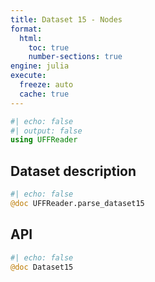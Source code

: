 ```yaml
---
title: Dataset 15 - Nodes
format:
  html:
    toc: true
    number-sections: true
engine: julia
execute:
  freeze: auto
  cache: true
---
```


```julia
#| echo: false
#| output: false
using UFFReader
```

## Dataset description

```julia
#| echo: false
@doc UFFReader.parse_dataset15
```

## API

::: {.api}
```julia
#| echo: false
@doc Dataset15
```
:::

